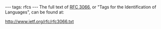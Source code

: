 ---
tags: rfcs
---
The full text of [[RFC 3066]], or "Tags for the Identification of Languages", can be found at:

http://www.ietf.org/rfc/rfc3066.txt
